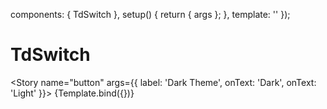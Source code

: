 <!-- TdSwitch.stories.mdx-->



<Meta title="Atoms/TdSwitch" component={TdSwitch} />

  components: { TdSwitch },
  setup() {
    return { args };
  },
  template: '<TdSwitch v-bind="args"/>'
});

# TdSwitch

<Story name="button"
  args={{
    label: 'Dark Theme',
    onText: 'Dark',
    onText: 'Light'
  }}>
  {Template.bind({})}
</Story>